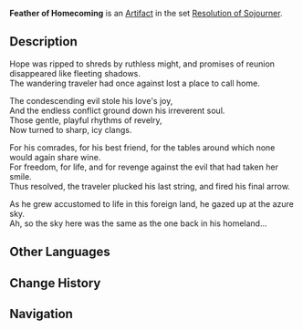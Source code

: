 {{Artifact Infobox
|image = Item Feather of Homecoming.png
|set   = Resolution of Sojourner
|piece = Plume of Death
}}
{{Description|A blue arrow fletching imbued with the sentiment of travelers that had once faded into the horizon.}}
'''Feather of Homecoming''' is an [[Artifact]] in the set [[Resolution of Sojourner]].

==Description==
Hope was ripped to shreds by ruthless might, and promises of reunion disappeared like fleeting shadows.<br />The wandering traveler had once against lost a place to call home.

The condescending evil stole his love's joy,<br />And the endless conflict ground down his irreverent soul.<br />Those gentle, playful rhythms of revelry,<br />Now turned to sharp, icy clangs.

For his comrades, for his best friend, for the tables around which none would again share wine.<br />For freedom, for life, and for revenge against the evil that had taken her smile.<br />Thus resolved, the traveler plucked his last string, and fired his final arrow.

As he grew accustomed to life in this foreign land, he gazed up at the azure sky.<br />Ah, so the sky here was the same as the one back in his homeland...

==Other Languages==
{{Other Languages
|en      = Feather of Homecoming
|zhs     = 归乡之羽
|zhs_rm  = Guī Xiāng zhī Yǔ
|zht     = 歸鄉之羽
|zht_rm  = Guī Xiāng zhī Yǔ
|zh_tl   = Feather of Homecoming
|ja      = 帰郷の羽
|ja_rm   = Kikyou no Hane
|ja_tl   = Feather of Homecoming
|ko      = 귀향의 깃털
|ko_rm   = 
|ko_tl   = 
|es      = Pluma del Retorno
|es_tl   = Feather of Return
|fr      = Plume du Voyageur
|fr_tl   = Feather of the Traveler
|ru      = Перо возвращения домой
|ru_tl   = 
|th      = Feather of Homecoming
|vi      = Lông Vũ Hồi Hương
|vi_tl   = 
|de      = Feder der Heimkehr
|de_tl   = Feather of Homecoming
|id      = Feather of Homecoming
|pt      = Pluma do Regresso
|pt_tl   = 
}}

==Change History==
{{Change History|1.0}}

==Navigation==
{{Artifact Set Navbox|Resolution of Sojourner}}